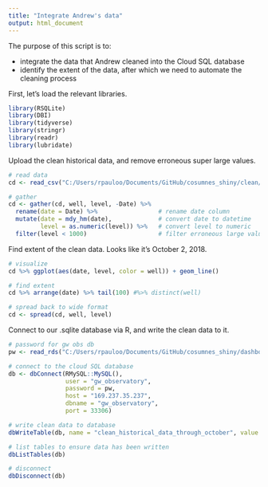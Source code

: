 ```yaml
---
title: "Integrate Andrew's data"
output: html_document
---
```


The purpose of this script is to:  

* integrate the data that Andrew cleaned into the Cloud SQL database  
* identify the extent of the data, after which we need to automate the cleaning process  


First, let's load the relevant libraries.
```r
library(RSQLite)
library(DBI)
library(tidyverse)
library(stringr)
library(readr)
library(lubridate)
```

Upload the clean historical data, and remove erroneous super large values.
```r
# read data
cd <- read_csv("C:/Users/rpauloo/Documents/GitHub/cosumnes_shiny/clean/andrew_clean_data/LevelSenderAllData.csv")

# gather 
cd <- gather(cd, well, level, -Date) %>%  
  rename(date = Date) %>%                 # rename date column
  mutate(date = mdy_hm(date),             # convert date to datetime
         level = as.numeric(level)) %>%   # convert level to numeric
  filter(level < 1000)                    # filter erroneous large values
```

Find extent of the clean data. Looks like it's October 2, 2018.
```r
# visualize
cd %>% ggplot(aes(date, level, color = well)) + geom_line()

# find extent
cd %>% arrange(date) %>% tail(100) #%>% distinct(well)

# spread back to wide format
cd <- spread(cd, well, level)
```


Connect to our .sqlite database via R, and write the clean data to it.
```r
# password for gw obs db
pw <- read_rds("C:/Users/rpauloo/Documents/GitHub/cosumnes_shiny/dashboard/data/pw.rds")

# connect to the cloud SQL database 
db <- dbConnect(RMySQL::MySQL(),
                user = "gw_observatory",
                password = pw,
                host = "169.237.35.237",
                dbname = "gw_observatory",
                port = 33306)

# write clean data to database
dbWriteTable(db, name = "clean_historical_data_through_october", value = cd)

# list tables to ensure data has been written
dbListTables(db)

# disconnect
dbDisconnect(db)
```

